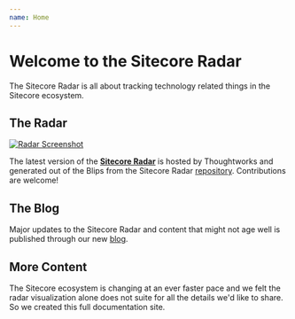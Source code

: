 ```yaml
---
name: Home
---
```

<NextSeo
    title='Welcome to the Sitecore Radar'
    description='The Sitecore Radar is all about tracking technology related things in the Sitecore ecosystem.'
/>

# Welcome to the Sitecore Radar

The Sitecore Radar is all about tracking technology related things in the Sitecore ecosystem.

## The Radar

<a target="_blank" href="https://radar.thoughtworks.com/?sheetId=https%3A%2F%2Fwww.sitecore-radar.com%2Fradar%2Flatest%2FSitecore%20Radar.csv">
    <img src="/assets/Sitecore-Radar-small.png" alt="Radar Screenshot"/>
</a>

The latest version of the **[Sitecore Radar](https://radar.thoughtworks.com/?sheetId=https%3A%2F%2Fwww.sitecore-radar.com%2Fradar%2Flatest%2FSitecore%20Radar.csv)** is hosted by Thoughtworks and generated out of the Blips from the Sitecore Radar [repository](https://github.com/SoulcodeAgency/SitecoreRadar). Contributions are welcome!
## The Blog

Major updates to the Sitecore Radar and content that might not age well is published through our new [blog](/blog).

## More Content

The Sitecore ecosystem is changing at an ever faster pace and we felt the radar visualization alone does not suite for all the details we'd like to share. So we created this full documentation site.
